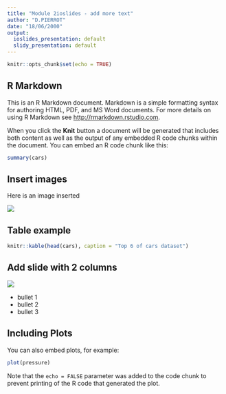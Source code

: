 ```yaml
---
title: "Module 2ioslides - add more text"
author: "D.PIERROT"
date: "18/06/2000"
output:
  ioslides_presentation: default
  slidy_presentation: default
---
```


```r
knitr::opts_chunk$set(echo = TRUE)
```

## R Markdown

This is an R Markdown document. Markdown is a simple formatting syntax for authoring HTML, PDF, and MS Word documents. For more details on using R Markdown see <http://rmarkdown.rstudio.com>.

When you click the **Knit** button a document will be generated that includes both content as well as the output of any embedded R code chunks within the document. You can embed an R code chunk like this:

```r
summary(cars)
```

## Insert images {.flexbox .vcenter}

Here is an image inserted

![](sunstar.png) 


## Table example

```r
knitr::kable(head(cars), caption = "Top 6 of cars dataset")
```


## Add slide with 2 columns {.columns-2}

![](sunstar.png) 

- bullet 1
- bullet 2
- bullet 3


## Including Plots

You can also embed plots, for example:

```r
plot(pressure)
```

Note that the `echo = FALSE` parameter was added to the code chunk to prevent printing of the R code that generated the plot.
